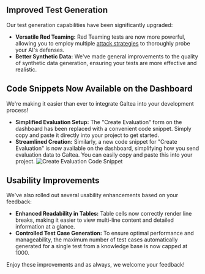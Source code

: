 <Update label="2025-05-26" description="Enhanced Test Generation & Streamlined Workflow with Code Snippets">

## Improved Test Generation

Our test generation capabilities have been significantly upgraded:
- **Versatile Red Teaming:** Red Teaming tests are now more powerful, allowing you to employ multiple [attack strategies](/concepts/product/test/red-teaming-strategies) to thoroughly probe your AI's defenses.
- **Better Synthetic Data:** We've made general improvements to the quality of synthetic data generation, ensuring your tests are more effective and realistic.

## Code Snippets Now Available on the Dashboard

We're making it easier than ever to integrate Galtea into your development process!
- **Simplified Evaluation Setup:** The "Create Evaluation" form on the dashboard has been replaced with a convenient code snippet. Simply copy and paste it directly into your project to get started.
- **Streamlined Creation:** Similarly, a new code snippet for "Create Evaluation" is now available on the dashboard, simplifying how you send evaluation data to Galtea. You can easily copy and paste this into your project.
  <Frame>
    <img src="/images/changelog/2025-05-26_create_task_snippet.png" alt="Create Evaluation Code Snippet" />
  </Frame>

## Usability Improvements

We've also rolled out several usability enhancements based on your feedback:
- **Enhanced Readability in Tables:** Table cells now correctly render line breaks, making it easier to view multi-line content and detailed information at a glance.
- **Controlled Test Case Generation:** To ensure optimal performance and manageability, the maximum number of test cases automatically generated for a single test from a knowledge base is now capped at 1000.

Enjoy these improvements and as always, we welcome your feedback!
</Update>
